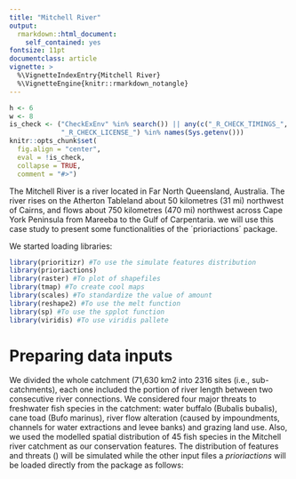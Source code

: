 ```yaml
---
title: "Mitchell River"
output:
  rmarkdown::html_document:
    self_contained: yes
fontsize: 11pt
documentclass: article
vignette: >
  %\VignetteIndexEntry{Mitchell River}
  %\VignetteEngine{knitr::rmarkdown_notangle}
---
```


```r
h <- 6
w <- 8
is_check <- ("CheckExEnv" %in% search()) || any(c("_R_CHECK_TIMINGS_",
             "_R_CHECK_LICENSE_") %in% names(Sys.getenv()))
knitr::opts_chunk$set(
  fig.align = "center", 
  eval = !is_check,
  collapse = TRUE,
  comment = "#>")
```

The Mitchell River is a river located in Far North Queensland, Australia. The river rises on the Atherton Tableland about 50 kilometres (31 mi) northwest of Cairns, and flows about 750 kilometres (470 mi) northwest across Cape York Peninsula from Mareeba to the Gulf of Carpentaria. we will use this case study to present some functionalities of the ´prioriactions´ package.

We started loading libraries:

```r
library(prioritizr) #To use the simulate features distribution
library(prioriactions)
library(raster) #To plot of shapefiles
library(tmap) #To create cool maps
library(scales) #To standardize the value of amount
library(reshape2) #To use the melt function
library(sp) #To use the spplot function
library(viridis) #To use viridis pallete
```

# Preparing data inputs

We divided the whole catchment (71,630 km2 into 2316 sites (i.e., sub-catchments), each one included the portion of river length between two consecutive river connections. We considered four major threats to freshwater fish species in the catchment: water buffalo (Bubalis bubalis), cane toad (Bufo marinus), river flow alteration (caused by impoundments, channels for water extractions and levee banks) and grazing land use. Also, we used the modelled spatial distribution of 45 fish species in the Mitchell river catchment as our conservation features. The distribution of features and threats () will be simulated while the other input files a *prioriactions* will be loaded directly from the package as follows:
